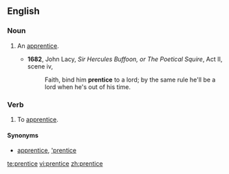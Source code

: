 {{also|Prentice}}
==English==

===Noun===
{{en-noun|s}}

# {{obsolete}} An [[apprentice]].
#* '''1682''', John Lacy, ''Sir Hercules Buffoon, or The Poetical Squire'', Act II, scene iv,
#*: Faith, bind him '''prentice''' to a lord; by the same rule he'll be a lord when he's out of his time.

===Verb===
{{en-verb|prentic|ing}}

# {{obsolete}} To [[apprentice]].

====Synonyms====
* {{sense|noun, verb}} [[apprentice]], [['prentice]]

[[te:prentice]]
[[vi:prentice]]
[[zh:prentice]]